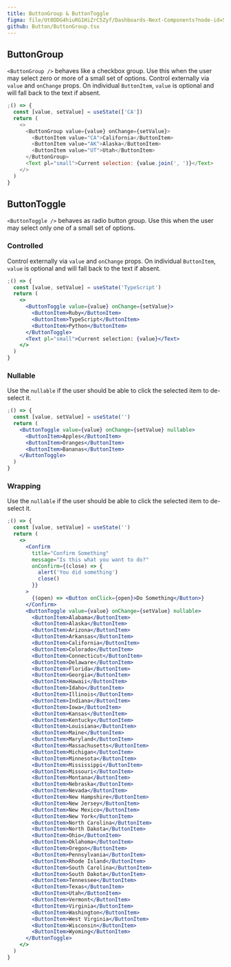 ```yaml
---
title: ButtonGroup & ButtonToggle
figma: file/Ut0DDG4hiuRG1HiZrC5Zyf/Dashboards-Next-Components?node-id=529%3A776
github: Button/ButtonGroup.tsx
---
```


## ButtonGroup

`<ButtonGroup />` behaves like a checkbox group. Use this when the user may select zero or more of a small set of options.
Control externally via `value` and `onChange` props. On individual `ButtonItem`, `value` is optional and will fall back to the text if absent.

```js
;() => {
  const [value, setValue] = useState(['CA'])
  return (
    <>
      <ButtonGroup value={value} onChange={setValue}>
        <ButtonItem value="CA">California</ButtonItem>
        <ButtonItem value="AK">Alaska</ButtonItem>
        <ButtonItem value="UT">Utah</ButtonItem>
      </ButtonGroup>
      <Text pl="small">Current selection: {value.join(', ')}</Text>
    </>
  )
}
```

## ButtonToggle

`<ButtonToggle />` behaves as radio button group. Use this when the user may select only one of a small set of options.

### Controlled

Control externally via `value` and `onChange` props. On individual `ButtonItem`, `value` is optional and will fall back to the text if absent.

```jsx
;() => {
  const [value, setValue] = useState('TypeScript')
  return (
    <>
      <ButtonToggle value={value} onChange={setValue}>
        <ButtonItem>Ruby</ButtonItem>
        <ButtonItem>TypeScript</ButtonItem>
        <ButtonItem>Python</ButtonItem>
      </ButtonToggle>
      <Text pl="small">Current selection: {value}</Text>
    </>
  )
}
```

### Nullable

Use the `nullable` if the user should be able to click the selected item to de-select it.

```jsx
;() => {
  const [value, setValue] = useState('')
  return (
    <ButtonToggle value={value} onChange={setValue} nullable>
      <ButtonItem>Apples</ButtonItem>
      <ButtonItem>Oranges</ButtonItem>
      <ButtonItem>Bananas</ButtonItem>
    </ButtonToggle>
  )
}
```

### Wrapping

Use the `nullable` if the user should be able to click the selected item to de-select it.

```jsx
;() => {
  const [value, setValue] = useState('')
  return (
    <>
      <Confirm
        title="Confirm Something"
        message="Is this what you want to do?"
        onConfirm={(close) => {
          alert('You did something')
          close()
        }}
      >
        {(open) => <Button onClick={open}>Do Something</Button>}
      </Confirm>
      <ButtonToggle value={value} onChange={setValue} nullable>
        <ButtonItem>Alabama</ButtonItem>
        <ButtonItem>Alaska</ButtonItem>
        <ButtonItem>Arizona</ButtonItem>
        <ButtonItem>Arkansas</ButtonItem>
        <ButtonItem>California</ButtonItem>
        <ButtonItem>Colorado</ButtonItem>
        <ButtonItem>Connecticut</ButtonItem>
        <ButtonItem>Delaware</ButtonItem>
        <ButtonItem>Florida</ButtonItem>
        <ButtonItem>Georgia</ButtonItem>
        <ButtonItem>Hawaii</ButtonItem>
        <ButtonItem>Idaho</ButtonItem>
        <ButtonItem>Illinois</ButtonItem>
        <ButtonItem>Indiana</ButtonItem>
        <ButtonItem>Iowa</ButtonItem>
        <ButtonItem>Kansas</ButtonItem>
        <ButtonItem>Kentucky</ButtonItem>
        <ButtonItem>Louisiana</ButtonItem>
        <ButtonItem>Maine</ButtonItem>
        <ButtonItem>Maryland</ButtonItem>
        <ButtonItem>Massachusetts</ButtonItem>
        <ButtonItem>Michigan</ButtonItem>
        <ButtonItem>Minnesota</ButtonItem>
        <ButtonItem>Mississippi</ButtonItem>
        <ButtonItem>Missouri</ButtonItem>
        <ButtonItem>Montana</ButtonItem>
        <ButtonItem>Nebraska</ButtonItem>
        <ButtonItem>Nevada</ButtonItem>
        <ButtonItem>New Hampshire</ButtonItem>
        <ButtonItem>New Jersey</ButtonItem>
        <ButtonItem>New Mexico</ButtonItem>
        <ButtonItem>New York</ButtonItem>
        <ButtonItem>North Carolina</ButtonItem>
        <ButtonItem>North Dakota</ButtonItem>
        <ButtonItem>Ohio</ButtonItem>
        <ButtonItem>Oklahoma</ButtonItem>
        <ButtonItem>Oregon</ButtonItem>
        <ButtonItem>Pennsylvania</ButtonItem>
        <ButtonItem>Rhode Island</ButtonItem>
        <ButtonItem>South Carolina</ButtonItem>
        <ButtonItem>South Dakota</ButtonItem>
        <ButtonItem>Tennessee</ButtonItem>
        <ButtonItem>Texas</ButtonItem>
        <ButtonItem>Utah</ButtonItem>
        <ButtonItem>Vermont</ButtonItem>
        <ButtonItem>Virginia</ButtonItem>
        <ButtonItem>Washington</ButtonItem>
        <ButtonItem>West Virginia</ButtonItem>
        <ButtonItem>Wisconsin</ButtonItem>
        <ButtonItem>Wyoming</ButtonItem>
      </ButtonToggle>
    </>
  )
}
```
